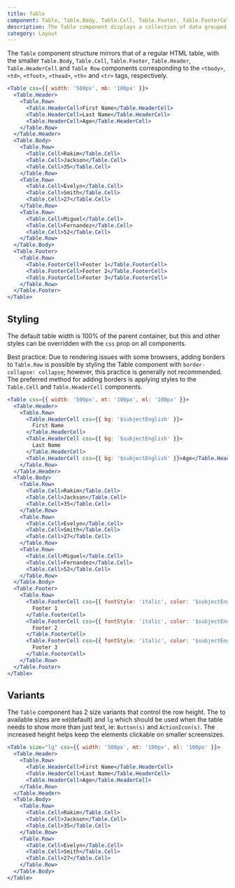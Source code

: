 ```yaml
---
title: Table
component: Table, Table.Body, Table.Cell, Table.Footer, Table.FooterCell, Table.Header, Table.HeaderCell, Table.Row
description: The Table component displays a collection of data grouped into rows
category: Layout
---
```


The `Table` component structure mirrors that of a regular HTML table, with the smaller `Table.Body`, `Table.Cell`, `Table.Footer`, `Table.Header`, `Table.HeaderCell` and `Table Row` components corresponding to the `<tbody>`, `<td>`, `<tfoot>`, `<thead>`, `<th>` and `<tr>` tags, respectively.

```jsx preview
<Table css={{ width: '500px', mb: '100px' }}>
  <Table.Header>
    <Table.Row>
      <Table.HeaderCell>First Name</Table.HeaderCell>
      <Table.HeaderCell>Last Name</Table.HeaderCell>
      <Table.HeaderCell>Age</Table.HeaderCell>
    </Table.Row>
  </Table.Header>
  <Table.Body>
    <Table.Row>
      <Table.Cell>Rakim</Table.Cell>
      <Table.Cell>Jackson</Table.Cell>
      <Table.Cell>35</Table.Cell>
    </Table.Row>
    <Table.Row>
      <Table.Cell>Evelyn</Table.Cell>
      <Table.Cell>Smith</Table.Cell>
      <Table.Cell>27</Table.Cell>
    </Table.Row>
    <Table.Row>
      <Table.Cell>Miguel</Table.Cell>
      <Table.Cell>Fernandez</Table.Cell>
      <Table.Cell>52</Table.Cell>
    </Table.Row>
  </Table.Body>
  <Table.Footer>
    <Table.Row>
      <Table.FooterCell>Footer 1</Table.FooterCell>
      <Table.FooterCell>Footer 2</Table.FooterCell>
      <Table.FooterCell>Footer 3</Table.FooterCell>
    </Table.Row>
  </Table.Footer>
</Table>
```

## Styling

The default table width is 100% of the parent container, but this and other styles can be overridden with the `css` prop on all components.

Best practice: Due to rendering issues with some browsers, adding borders to `Table.Row` is possible by styling the Table component with `border-collapse: collapse`; however, this practice is generally not recommended. The preferred method for adding borders is applying styles to the `Table.Cell` and `Table.HeaderCell` components.

```jsx preview
<Table css={{ width: '500px', mt: '100px', ml: '100px' }}>
  <Table.Header>
    <Table.Row>
      <Table.HeaderCell css={{ bg: '$subjectEnglish' }}>
        First Name
      </Table.HeaderCell>
      <Table.HeaderCell css={{ bg: '$subjectEnglish' }}>
        Last Name
      </Table.HeaderCell>
      <Table.HeaderCell css={{ bg: '$subjectEnglish' }}>Age</Table.HeaderCell>
    </Table.Row>
  </Table.Header>
  <Table.Body>
    <Table.Row>
      <Table.Cell>Rakim</Table.Cell>
      <Table.Cell>Jackson</Table.Cell>
      <Table.Cell>35</Table.Cell>
    </Table.Row>
    <Table.Row>
      <Table.Cell>Evelyn</Table.Cell>
      <Table.Cell>Smith</Table.Cell>
      <Table.Cell>27</Table.Cell>
    </Table.Row>
    <Table.Row>
      <Table.Cell>Miguel</Table.Cell>
      <Table.Cell>Fernandez</Table.Cell>
      <Table.Cell>52</Table.Cell>
    </Table.Row>
  </Table.Body>
  <Table.Footer>
    <Table.Row>
      <Table.FooterCell css={{ fontStyle: 'italic', color: '$subjectEnglish' }}>
        Footer 1
      </Table.FooterCell>
      <Table.FooterCell css={{ fontStyle: 'italic', color: '$subjectEnglish' }}>
        Footer 2
      </Table.FooterCell>
      <Table.FooterCell css={{ fontStyle: 'italic', color: '$subjectEnglish' }}>
        Footer 3
      </Table.FooterCell>
    </Table.Row>
  </Table.Footer>
</Table>
```

## Variants

The `Table` component has 2 size variants that control the row height. The to available sizes are `md`(default) and `lg` which should be used when the table needs to show more than just text, ie: `Button(s)` and `ActionIcon(s)`. The increased height helps keep the elements clickable on smaller screensizes.

```jsx preview
<Table size="lg" css={{ width: '500px', mt: '100px', ml: '100px' }}>
  <Table.Header>
    <Table.Row>
      <Table.HeaderCell>First Name</Table.HeaderCell>
      <Table.HeaderCell>Last Name</Table.HeaderCell>
      <Table.HeaderCell>Age</Table.HeaderCell>
    </Table.Row>
  </Table.Header>
  <Table.Body>
    <Table.Row>
      <Table.Cell>Rakim</Table.Cell>
      <Table.Cell>Jackson</Table.Cell>
      <Table.Cell>35</Table.Cell>
    </Table.Row>
    <Table.Row>
      <Table.Cell>Evelyn</Table.Cell>
      <Table.Cell>Smith</Table.Cell>
      <Table.Cell>27</Table.Cell>
    </Table.Row>
  </Table.Body>
</Table>
```
